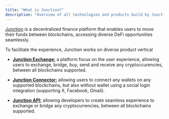 ```yaml
---
title: "What is Junction?"
description: "Overview of all technologies and products build by Junction"
---
```


[Junction](https://junction.exchange) is a decentralized finance platform that enables users to move their funds between blockchains, accessing diverse DeFi opportunities seamlessly. 

To facilitate the experience, Junction works on diverse product vertical

- **<u>Junction Exchange:</u>** a platform focus on the user experience, allowing users to exchange, bridge, buy, send and receive any cryptoccurencies, between all blockchains supported.


- **<u>Junction Connector:</u>** allowing users to connect any wallets on any supported blockchains, but also without wallet using a social login integration (supporting X, Facebook, Gmail).
- **<u>Junction API:</u>** allowing developers to create seamless experience to exchange or bridge any cryptocurrencies, between all blockchains supported.